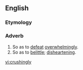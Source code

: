 ==English==

===Etymology===
{{suffix|crushing|ly}}

===Adverb===
{{en-adv}}

# So as to [[defeat]] [[overwhelming]]ly.
# So as to [[belittle]]; [[disheartening]].

[[vi:crushingly]]